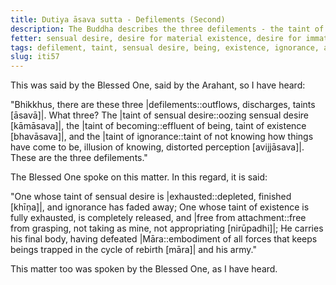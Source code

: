 ```yaml
---
title: Dutiya āsava sutta - Defilements (Second)
description: The Buddha describes the three defilements - the taint of sensual desire, the taint of being, and the taint of ignorance, and one who is free from them.
fetter: sensual desire, desire for material existence, desire for immaterial existence, ignorance
tags: defilement, taint, sensual desire, being, existence, ignorance, attachment, release, Māra, iti, iti50-99
slug: iti57
---
```


This was said by the Blessed One, said by the Arahant, so I have heard:

"Bhikkhus, there are these three |defilements::outflows, discharges, taints [āsavā]|. What three? The |taint of sensual desire::oozing sensual desire [kāmāsava]|, the |taint of becoming::effluent of being, taint of existence [bhavāsava]|, and the |taint of ignorance::taint of not knowing how things have come to be, illusion of knowing, distorted perception [avijjāsava]|. These are the three defilements."

The Blessed One spoke on this matter. In this regard, it is said:

"One whose taint of sensual desire is |exhausted::depleted, finished [khīṇa]|,
and ignorance has faded away;
One whose taint of existence is fully exhausted,
is completely released, and |free from attachment::free from grasping, not taking as mine, not appropriating [nirūpadhi]|;
He carries his final body,
having defeated |Māra::embodiment of all forces that keeps beings trapped in the cycle of rebirth [māra]| and his army."

This matter too was spoken by the Blessed One, as I have heard.